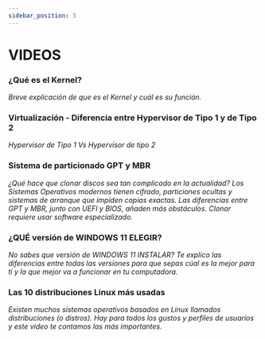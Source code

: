 ```yaml
---
sidebar_position: 3
---
```


# VIDEOS

### ¿Qué es el Kernel?
*Breve explicación de que es el Kernel y cuál es su función.*

<BrowserVideo url="https://www.youtube.com/watch?v=DxiFVmdaqbo" />

### Virtualización - Diferencia entre Hypervisor de Tipo 1 y de Tipo 2
*Hypervisor de Tipo 1 Vs Hypervisor de tipo 2*
<BrowserVideo url="https://www.youtube.com/watch?v=P0HukyG1z4Q" />

### Sistema de particionado GPT y MBR
*¿Qué hace que clonar discos sea tan complicado en la actualidad?  Los Sistemas Operativos modernos tienen cifrado, particiones ocultas y sistemas de arranque que impiden copias exactas. Las diferencias entre GPT y MBR, junto con UEFI y BIOS, añaden más obstáculos. Clonar requiere usar software especializado.*

<BrowserVideo url="https://www.youtube.com/watch?v=jcD4dynrO9A" />

### ¿QUÉ versión de WINDOWS 11 ELEGIR?
*No sabes que versión de WINDOWS 11 INSTALAR? Te explico las diferencias entre todas las versiones para que sepas cúal es la mejor para tí y la que mejor va a funcionar en tu computadora.*

<BrowserVideo url="https://www.youtube.com/watch?v=Pzm1-3aunIA" />

### Las 10 distribuciones Linux más usadas
*Existen muchos sistemas operativos basados en Linux llamados distribuciones (o distros). Hay para todos los gustos y perfiles de usuarios y este video te contamos las más importantes.*


<BrowserVideo url="https://www.youtube.com/watch?v=gbqv0AkqsXw" />

